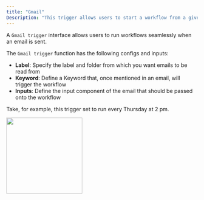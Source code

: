 ```yaml
---
title: "Gmail"
Description: "This trigger allows users to start a workflow from a given email received on Gmail."
---
```


A `Gmail trigger` interface allows users to run workflows seamlessly when an email is sent.

The `Gmail trigger` function has the following configs and inputs:

- **Label**: Specify the label and folder from which you want emails to be read from
- **Keyword**: Define a Keyword that, once mentioned in an email, will trigger the workflow
- **Inputs**: Define the input component of the email that should be passed onto the workflow

Take, for example, this trigger set to run every Thursday at 2 pm.

<img height="200" src="/images/GmailT.png" />
